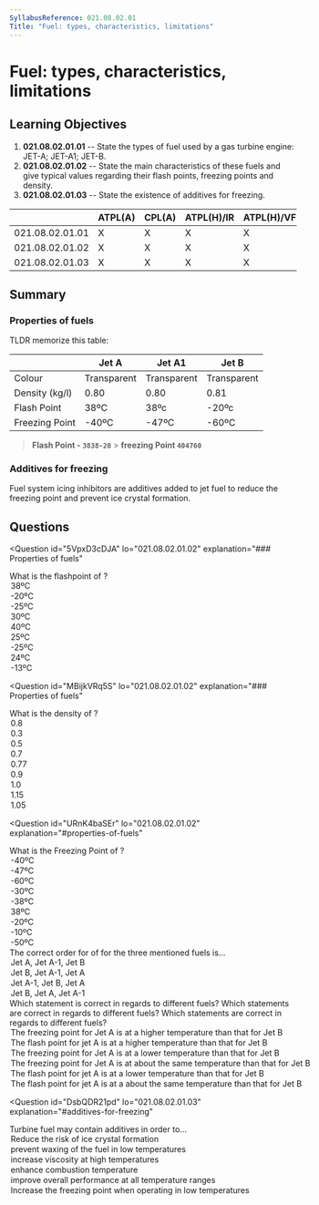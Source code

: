 ```yaml
---
SyllabusReference: 021.08.02.01
Title: "Fuel: types, characteristics, limitations"
---
```


# Fuel: types, characteristics, limitations

## Learning Objectives

1. **021.08.02.01.01** -- State the types of fuel used by a gas turbine engine:
   JET-A; JET-A1; JET-B.
2. **021.08.02.01.02** -- State the main characteristics of these fuels and give
   typical values regarding their flash points, freezing points and density.
3. **021.08.02.01.03** -- State the existence of additives for freezing.

|                 | ATPL(A) | CPL(A) | ATPL(H)/IR | ATPL(H)/VFR | CPL(H) | IR  | CBIR(A) |
| --------------- | ------- | ------ | ---------- | ----------- | ------ | --- | ------- |
| 021.08.02.01.01 | X       | X      | X          | X           | X      |     |         |
| 021.08.02.01.02 | X       | X      | X          | X           | X      |     |         |
| 021.08.02.01.03 | X       | X      | X          | X           | X      |     |         |

## Summary

### Properties of fuels

TLDR memorize this table:

|                | Jet A       | Jet A1      | Jet B       |
| -------------- | ----------- | ----------- | ----------- |
| Colour         | Transparent | Transparent | Transparent |
| Density (kg/l) | 0.80        | 0.80        | 0.81        |
| Flash Point    | 38ºC        | 38ºc        | -20ºc       |
| Freezing Point | -40ºC       | -47ºC       | -60ºC       |

> **Flash Point - `3838-20`** > **freezing Point `404760`**

### Additives for freezing

Fuel system icing inhibitors are additives added to jet fuel to reduce the
freezing point and prevent ice crystal formation.

## Questions

<Question
  id="5VpxD3cDJA"
  lo="021.08.02.01.02"
  explanation="### Properties of fuels"
>
  <Text variant="oneCorrect">
    What is the flashpoint of <Subject />?
  </Text>
  <Option id="5VpxD3cDJA-1" subject={["jet A", "jet A1"]}>
    38ºC
  </Option>
  <Option id="5VpxD3cDJA-2" subject="jet B">
    -20ºC
  </Option>
  <Option id="5VpxD3cDJA-3">-25ºC</Option>
  <Option id="5VpxD3cDJA-4">30ºC</Option>
  <Option id="5VpxD3cDJA-5">40ºC</Option>
  <Option id="5VpxD3cDJA-6">25ºC</Option>
  <Option id="5VpxD3cDJA-7">-25ºC</Option>
  <Option id="5VpxD3cDJA-8">24ºC</Option>
  <Option id="5VpxD3cDJA-9">-13ºC</Option>
</Question>

<Question
  id="MBijkVRq5S"
  lo="021.08.02.01.02"
  explanation="### Properties of fuels"
>
  <Text variant="oneCorrect">
    What is the density of <Subject />?
  </Text>
  <Option id="MBijkVRq5S-1" subject={["jet A", "jet A1", "jet B"]}>
    0.8
  </Option>
  <Option id="MBijkVRq5S-2">0.3</Option>
  <Option id="MBijkVRq5S-3">0.5</Option>
  <Option id="MBijkVRq5S-4">0.7</Option>
  <Option id="MBijkVRq5S-5">0.77</Option>
  <Option id="MBijkVRq5S-6">0.9</Option>
  <Option id="MBijkVRq5S-7">1.0</Option>
  <Option id="MBijkVRq5S-8">1.15</Option>
  <Option id="MBijkVRq5S-9">1.05</Option>
</Question>

<Question
  id="URnK4baSEr"
  lo="021.08.02.01.02"
  explanation="#properties-of-fuels"
>
  <Text variant="oneCorrect">
    What is the Freezing Point of <Subject />?
  </Text>
  <Option id="URnK4baSEr-1" subject="jet A">
    -40ºC
  </Option>
  <Option id="URnK4baSEr-2" subject="jet A1">
    -47ºC
  </Option>
  <Option id="URnK4baSEr-3" subject="jet B">
    -60ºC
  </Option>
  <Option id="URnK4baSEr-4">-30ºC</Option>
  <Option id="URnK4baSEr-5">-38ºC</Option>
  <Option id="URnK4baSEr-6">38ºC</Option>
  <Option id="URnK4baSEr-7">-20ºC</Option>
  <Option id="URnK4baSEr-8">-10ºC</Option>
  <Option id="URnK4baSEr-9">-50ºC</Option>
</Question>

<Question id="CwY1OtBy6z" lo="021.08.02.01.02">
  <Text variant="oneCorrect">
    The correct order for of <Subject /> for the three mentioned fuels is...
  </Text>
  <Option
    id="CwY1OtBy6z-1"
    subject={["decreasing freezing points", "decreasing Flash points"]}
  >
    Jet A, Jet A-1, Jet B
  </Option>
  <Option
    id="CwY1OtBy6z-2"
    subject={["increasing freezing points", "increasing Flash points"]}
  >
    Jet B, Jet A-1, Jet A
  </Option>
  <Option id="CwY1OtBy6z-3">Jet A-1, Jet B, Jet A</Option>
  <Option id="CwY1OtBy6z-4">Jet B, Jet A, Jet A-1</Option>
</Question>

<Question id="4qsxl4dnOF"  lo="021.08.02.01.02">
  <Text variant="oneCorrect">Which statement is correct in regards to different fuels?</Text>
  <Text variant="multipleCorrect" select={5}>Which statements are correct in regards to different fuels?</Text>
  <Text variant="oneTwo">Which statements are correct in regards to different fuels?</Text>

  <Option id="4qsxl4dnOF-1" correct>
    The freezing point for Jet A is at a higher temperature than that for Jet B
  </Option>
  <Option id="4qsxl4dnOF-2" correct>
    The flash point for jet A is at a higher temperature than that for Jet B
  </Option>
  <Option id="4qsxl4dnOF-3">
    The freezing point for Jet A is at a lower temperature than that for Jet B
  </Option>
  <Option id="4qsxl4dnOF-4">
    The freezing point for Jet A is at about the same temperature than that for
    Jet B
  </Option>
  <Option id="4qsxl4dnOF-5">
    The flash point for jet A is at a lower temperature than that for Jet B
  </Option>
  <Option id="4qsxl4dnOF-6">
    The flash point for jet A is at a about the same temperature than that for
    Jet B
  </Option>
</Question>

<Question
  id="DsbQDR21pd"
  lo="021.08.02.01.03"
  explanation="#additives-for-freezing"
>
  <Text variant="oneCorrect">
    Turbine fuel may contain additives in order to...
  </Text>
  <Option id="DsbQDR21pd-1" correct>
    Reduce the risk of ice crystal formation
  </Option>
  <Option
    id="DsbQDR21pd-2"
    correct
    why="waxing of jet fuel describe the transition of jet fuel into a partially crystalline state in low temperatures"
  >
    prevent waxing of the fuel in low temperatures
  </Option>
  <Option id="DsbQDR21pd-3">increase viscosity at high temperatures</Option>
  <Option id="DsbQDR21pd-4">enhance combustion temperature</Option>
  <Option id="DsbQDR21pd-5">
    improve overall performance at all temperature ranges
  </Option>
  <Option
    id="DsbQDR21pd-6"
    why="not increasing but decreasing the freezing point would be correct."
  >
    Increase the freezing point when operating in low temperatures
  </Option>
</Question>
